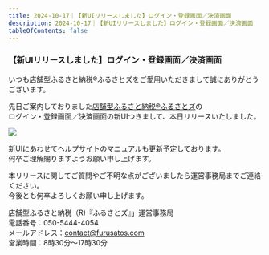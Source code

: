 ```yaml
---
title: 2024-10-17｜【新UIリリースしました】ログイン・登録画面／決済画面
description: 2024-10-17｜【新UIリリースしました】ログイン・登録画面／決済画面
tableOfContents: false
---
```


### 【新UIリリースしました】ログイン・登録画面／決済画面

いつも店舗型ふるさと納税®ふるさとズをご愛用いただきまして誠にありがとうございます。  

先日ご案内しておりました[店舗型ふるさと納税®ふるさとズ](https://furusatos.com/)の  
ログイン・登録画面／決済画面の新UIつきまして、本日リリースいたしました。  


![](../../../assets/images/release_2024-10-17-_01.png)


新UIにあわせてヘルプサイトのマニュアルも更新予定しております。  
何卒ご理解賜りますようお願い申し上げます。  

本リリースに関してご質問やご不明な点がございましたら運営事務局までご連絡ください。  
今後とも何卒よろしくお願い申し上げます。  

店舗型ふるさと納税（R)『ふるさとズ』」運営事務局  
電話番号：050-5444-4054  
メールアドレス：contact@furusatos.com  
営業時間：8時30分～17時30分  


<LinkCard
  title="関連コンテンツ｜店舗型ふるさと納税®ふるさとズ"
  href="https://furusatos.com/"
/>